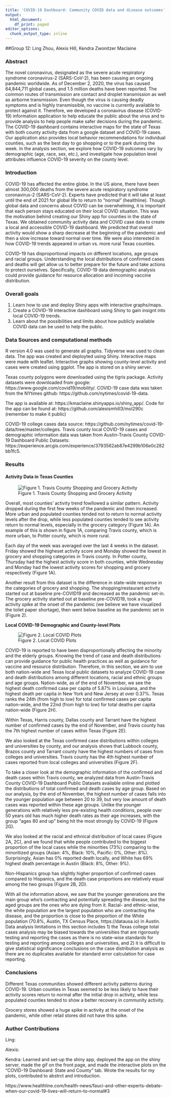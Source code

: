 ```yaml
---
title: 'COVID-19 Dashboard: Community COVID data and disease outcomes'
output:
  html_document:
    df_print: paged
editor_options:
  chunk_output_type: inline
---
```

##Group 12: Ling Zhou, Alexis Hill, Kendra Zwonitzer Maclaine

### Abstract

The novel coronavirus, designated as the severe acute respiratory syndrome coronavirus-2 (SARS-CoV-2), has been causing an ongoing pandemic worldwide. As of December 2, 2020, the virus has caused 64,844,711 global cases, and 1.5 million deaths have been reported. The common routes of transmission are contact and droplet transmission as well as airborne transmission. Even though the virus is causing deadly symptoms and is highly transmissible, no vaccine is currently available to protect against it. Therefore, we developed a coronavirus disease (COVID-19) information application to help educate the public about the virus and to provide analysis to help people make safer decisions during the pandemic. The COVID-19 dashboard contains interactive maps for the state of Texas with both county activity data from a google dataset and COVID-19 cases. Our application also provides local behavior recommendations for individual counties, such as the best day to go shopping or to the park during the week. In the analysis section, we explore how COVID-19 outcomes vary by demographic (age, race, sex, etc.), and investigate how population level attributes influence COVID-19 severity on the county level.

### Introduction

COVID-19 has affected the entire globe. In the US alone, there have been almost 300,000 deaths from the severe acute respiratory syndrome coronavirus-2 (SARS-CoV-2). Experts have predicted that it will take at least until the end of 2021 for global life to return to "normal" (healthline). Though global data and concerns about COVID can be overwhelming, it is important that each person stays educated on their local COVID situation. This was the motivation behind creating our Shiny app for counties in the state of Texas. We obtained community activity data and COVID case data to create a local and accessible COVID-19 dashboard. We predicted that overall activity would show a sharp decrease at the beginning of the pandemic and then a slow increase toward normal over time. We were also interested in how COVID-19 trends appeared in urban vs. more rural Texas counties.

COVID-19 has disproportional impacts on different locations, age groups and racial groups. Understanding the local distributions of confirmed cases and deaths will get allow us to better prepare for the future and take actions to protect ourselves. Specifically, COVID-19 data demographic analysis could provide guidance for resource allocation and incoming vaccine distribution.


### Overall goals

1. Learn how to use and deploy Shiny apps with interactive graphs/maps.
2. Create a COVID-19 interactive dashboard using Shiny to gain insignt into local COVID-19 trends.
3. Learn about the possibilities and limits about how publicly available COVID data can be used to help the public.


### Data Sources and computational methods

R version 4.0 was used to generate all graphs. Tidyverse was used to clean data. The app was created and deployted using Shiny. Interactive maps were made with leaflet. Interactive graphs showing county-level activity and cases were created using ggplot. The app is stored on a shiny server.

Texas county polygons were downloaded using the tigris package. Activity datasets were downloaded from google: https://www.google.com/covid19/mobility/. COVID-19 case data was taken from the NYtimes github: https://github.com/nytimes/covid-19-data. 

The app is available at: https://kmaclaine.shinyapps.io/shiny_app/. Code for the app can be found at: https://github.com/alexismhill3/mol290c (remember to make it public)

COVID-19 college cases data source: https://github.com/nytimes/covid-19-data/tree/master/colleges. Travis county local COVID-19 cases and demographic information data was taken from Austin-Travis County COVID-19 Dashboard Public Datasets: https://experience.arcgis.com/experience/3793562ab87e4299b106e0c282bb1fc5.


### Results

#### Activity Data in Texas Counties

![Figure 1. Travis County Shopping and Grocery Activity](shiny_app/www/Potter_travis.png)

Overall, most counties' activity trend fowllowed a similar pattern. Activity dropped during the first few weeks of the pandemic and then increased. More urban and populated counties tended not to return to normal activity levels after the drop, while less populated counties tended to see activity return to normal levels, especially in the grocery category (Figure 1A). An example of this is shown in figure 1A, comparing Travis county, which is more urban, to Potter county, which is more rural.

Each day of the week was averaged over the last 4 weeks in the dataset. Friday showed the higheset activity score and Monday showed the lowest in grocery and shopping categories in Travis county. In Potter county, Thursday had the highest activity score in both counties, while Wednesday and Monday had the lowest activity scores for shopping and grocery respectively (Figure 1A).

Another result from this dataset is the difference in state-wide response in the categories of grocery and shopping. The shopping/restaurant activity started out at baseline pre-COVID19 and decreased as the pandemic set-in. The grocery activity started out at baseline pre-COVID19, took a huge activity spike at the onset of the pandemic (we believe we have visualized the toilet paper shortage), then went below baseline as the pandemic set in (Figure 2).


**Local COVID-19 Demographic and County-level Plots** 

![Figure 2. Local COVID Plots](shiny_app/www/Ling_Figures.png)

COVID-19 is reported to have been disproportionally affecting the minority and the elderly groups. Knowing the trend of case and death distributions can provide guidance for public health practices as well as guidance for vaccine and resource distribution. Therefore, in this section, we aim to use both nation-wide and Texas local public datasets to analyze COVID-19 case and death distributions among different locations, racial and ethnic groups and age groups. Nation-wide, as of the end of November, we see the highest death confirmed case per capita of 5.87% in Louisiana, and the highest death per capita in New York and New Jersey at over 0.37%. Texas ranks the 24th (from high to low) for total confirmed cases per capita nation-wide, and the 22nd (from high to low) for total deaths per capita nation-wide (Figure 2H).

Within Texas, Harris county, Dallas county and Tarrant have the highest number of confirmed cases by the end of November, and Travis county has the 7th highest number of cases within Texas (Figure 2E). 

We also looked at the Texas confirmed case distributions within colleges and universities by county, and our analysis shows that Lubbock county, Brazos county and Tarrant county have the highest numbers of cases from colleges and universities. Travis county has the 4th highest number of cases reported from local colleges and universities (Figure 2F). 

To take a closer look at the demographic information of the confirmed and death cases within Travis county, we analyzed data from Austin-Travis County COVID-19 Dashboard Public Datasets available online and plotted the distributions of total confirmed and death cases by age group. Based on our analysis, by the end of November, the highest number of cases falls into the younger population age between 20 to 39, but very low amount of death cases was reported within these age groups. Unlike the younger generations with relatively less pre-existing health conditions, people over 50 years old has much higher death rates as their age increases, with the group “ages 80 and up” being hit the most strongly by COVID-19 (Figure 2G). 

We also looked at the racial and ethnical distribution of local cases (Figure 2A, 2C), and we found that white people contributed to the biggest proportion of the local cases while the minorities (73%) comparing to the minoritized groups (Asian: 4%, Black: 10%, Pacific: 0%, Other: 8%). Surprisingly, Asian has 0% reported death locally, and White has 69% highest death percentage in Austin (Black: 8%, Other: 9%). 

Non-Hispanics group has slightly higher proportion of confirmed cases compared to Hispanics, and the death case proportions are relatively equal among the two groups (Figure 2B, 2D).

With all the information above, we saw that the younger generations are the main group who’s contracting and potentially spreading the disease, but the aged groups are the ones who are dying from it. Racial- and ethnic-wise, the white population are the largest population who are contracting the disease, and the proportion is close to the proportion of the White population (70.8%, Austin, TX Census Place, https://datausa.io) in Austin. Data analysis limitations in this section includes 1) the Texas college total cases analysis may be biased towards the universities that are rigorously testing and reporting the cases as there is no state-wise standards for testing and reporting among colleges and universities, and 2) it is difficult to give statistical significance conclusions on the case distribution analysis as there are no duplicates available for standard error calculation for case reporting.

<!-- ![Figure 2. Travis County Confirmed Cases by Ethnical Group](shiny_app/www/Travis Confirmed by Ethnicity.png) -->
<!-- #![Figure 4. Travis County Death Cases by Ethnical Group](shiny_app/www/Travis Death by Ethnicity.png) -->
<!-- #![Figure 1. Travis County Confirmed Cases by Racial Group](shiny_app/www/Travis Confirmed by Race.png) -->
<!-- #![Figure 3. Travis County Death Cases by Racial Group](shiny_app/www/Travis Death by Race.png) -->
<!-- #![Figure 6. Confirmed and Death Cases by Age Group](shiny_app/www/Confirmed and Death by Age Group.png) -->
<!-- #![Figure 5. Texas Covid Cases by County](shiny_app/www/Texas Covid Cases by County.png) -->
<!-- #![Figure 8. US Cases Confirmed vs Death by State](shiny_app/www/US Cases Confirmed vs Death by State.png) -->


### Conclusions

Different Texas communities showed different activity patterns during COVID-19. Urban counties in Texas seemed to be less likely to have their activity scores return to normal after the initial drop in activity, while less populated counties tended to show a better recovery in community activity.

Grocery stores showed a huge spike in activity at the onset of the pandemic, while other retail stores did not have this spike.


### Author Contributions

Ling:

Alexis:

Kendra: Learned and set-up the shiny app, deployed the app on the shiny server, made the gif on the front page, and made the interactive plots on the "COVID-19 Dashboard: State and County" tab. Wrote the results for my plots, contributed to abstrct and introduction.

https://www.healthline.com/health-news/fauci-and-other-experts-debate-when-our-covid-19-lives-will-return-to-normal#3

